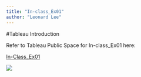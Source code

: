 ```yaml
---
title: "In-class_Ex01"
author: "Leonard Lee"
---
```


#Tableau Introduction

Refer to Tableau Public Space for In-class_Ex01 here:

[In-Class_Ex01](https://public.tableau.com/views/In-class_Ex01_16815424879710/Dashboard1?:language=en-US&:display_count=n&:origin=viz_share_link)

![](Images/In_class_Ex01_IMG.png)